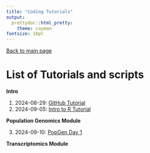 ```yaml
---
title: "Coding Tutorials"
output:
  prettydoc::html_pretty:
    theme: cayman
fontsize: 18pt
---
```


[Back to main page](index.html)

# List of Tutorials and scripts

**Intro**

1. 2024-08-29: [GitHub Tutorial](Fall2024/tutorials/EcoGeno_GitHub_Initial_Walkthrough.md)
2. 2024-09-05: [Intro to R Tutorial](Fall2024/tutorials/RIntroTutorial_Sep2024.pdf)

**Population Genomics Module**

3. 2024-09-10: [PopGen Day 1](Fall2024/tutorials/2024-09-10_PopGenomics_Day1.html)

**Transcriptomics Module**

